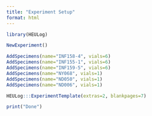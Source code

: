 ```yaml
---
title: "Experiment Setup"
format: html
---
```


```r
library(HEULog)
```

```r
NewExperiment()
```

```r
AddSpecimens(name="INF158-4", vials=6)
AddSpecimens(name="INF155-1", vials=6)
AddSpecimens(name="INF159-5", vials=6)
AddSpecimens(name="NY068", vials=1)
AddSpecimens(name="ND050", vials=1)
AddSpecimens(name="ND006", vials=1)
```

```r
HEULog:::ExperimentTemplate(extras=2, blankpages=7)
```

```r
print("Done")
```


